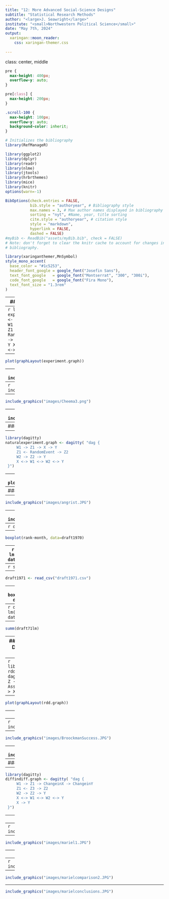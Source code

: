 ```yaml
---
title: "12: More Advanced Social-Science Designs"
subtitle: "Statistical Research Methods"
author: "<large>J. Seawright</large>"
institute: "<small>Northwestern Political Science</small>" 
date: "May 7th, 2024"
output: 
  xaringan::moon_reader:
    css: xaringan-themer.css
  
---
```

class: center, middle

```css
pre {
  max-height: 400px;
  overflow-y: auto;
}

pre[class] {
  max-height: 200px;
}
```

```css
.scroll-100 {
  max-height: 100px;
  overflow-y: auto;
  background-color: inherit;
}
```

```r
# Initializes the bibliography
library(RefManageR)

library(ggplot2)
library(dplyr)
library(readr)
library(nlme)
library(jtools)
library(hrbrthemes)
library(mice)
library(knitr)
options(warn=-1)

BibOptions(check.entries = FALSE,
           bib.style = "authoryear", # Bibliography style
           max.names = 3, # Max author names displayed in bibliography
           sorting = "nyt", #Name, year, title sorting
           cite.style = "authoryear", # citation style
           style = "markdown",
           hyperlink = FALSE,
           dashed = FALSE)
#myBib <- ReadBib("assets/myBib.bib", check = FALSE)
# Note: don't forget to clear the knitr cache to account for changes in the
# bibliography.
```
```r
library(xaringanthemer,MnSymbol)
style_mono_accent(
  base_color = "#1c5253",
  header_font_google = google_font("Josefin Sans"),
  text_font_google   = google_font("Montserrat", "300", "300i"),
  code_font_google   = google_font("Fira Mono"),
  text_font_size = "1.3rem"
)
```

---
### Experiments

---
```r
library(dagitty)
experiment.graph <- dagitty( "dag {
     W1 -> Z1 -> X -> Y
     Z1 <- RandomIntervention -> Z2
     W2 -> Z2 -> Y
     X <-> W1 <-> W2 <-> Y
 }")
```

---
```r
plot(graphLayout(experiment.graph))
```

---
```r
include_graphics("images/Cheema1.png")
```

---
```r
include_graphics("images/Cheema2.png")
```

---
```r
include_graphics("images/Cheema3.png")
```

---
```r
include_graphics("images/Cheema4.png")
```

---
### Natural Experiments

---
```r
library(dagitty)
naturalexperiment.graph <- dagitty( "dag {
     W1 -> Z1 -> X -> Y
     Z1 <- RandomEvent -> Z2
     W2 -> Z2 -> Y
     X <-> W1 <-> W2 <-> Y
 }")
```

---
```r
plot(graphLayout(naturalexperiment.graph))
```

---
### Vietnam War Draft Lottery

---
```r
include_graphics("images/angrist.JPG")
```

---
```r
include_graphics("images/draftrandom.JPG")
```

---
```r
draft1970 <- read_csv("draft1970.csv")
```
---
```r
boxplot(rank~month, data=draft1970)
```

---
```r
draftlm <- lm(rank ~ day, data=draft1970)
```
---
```r
summ(draftlm)
```
---
```r
draft1971 <- read_csv("draft1971.csv")
```
---
```r
boxplot(rank~month, data=draft1971)
```

---
```r
draft71lm <- lm(rank ~ day, data=draft1971)
```
---
```r
summ(draft71lm)
```

---
### Regression Discontinuity Design

---
```r
library(dagitty)
rdd.graph <- dagitty( "dag {
     Z -> AssignmentRule -> X -> Y
 }")
```

---
```r
plot(graphLayout(rdd.graph))
```

---
```r
include_graphics("images/Broockman.JPG")
```

---
```r
include_graphics("images/BroockmanRDDVisual.JPG")
```

---
```r
include_graphics("images/BroockmanSuccess.JPG")
```

---
```r
include_graphics("images/BroockmanFailure.JPG")
```

---
### Difference-in-Differences

---
```r
library(dagitty)
diffindiff.graph <- dagitty( "dag {
     W1 -> Z1 -> ChangeinX -> ChangeinY
     Z1 <- Z3 -> Z2
     W2 -> Z2 -> Y
     X <-> W1 <-> W2 <-> Y
     X -> Y
 }")
```

---
```r
plot(graphLayout(diffindiff.graph))
```

---
```r
include_graphics("images/miamiboatlift.JPG")
```

---
```r
include_graphics("images/mariel1.JPG")
```

---
```r
include_graphics("images/mariel2.JPG")
```

---
```r
include_graphics("images/marielcomparison.JPG")
```

---
```r
include_graphics("images/marielcomparison2.JPG")
```

---
```r
include_graphics("images/marielconclusions.JPG")
```

